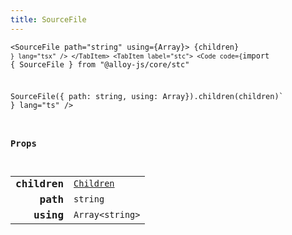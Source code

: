 ```yaml
---
title: SourceFile
---
```



<Tabs syncKey="component-style">
    <TabItem label="jsx">
        <Code code={`import { SourceFile } from "@alloy-js/core" 

<SourceFile path="string" using={Array<string>}>
    {children}
</SourceFile>`} lang="tsx" />
</TabItem>
<TabItem label="stc">
    <Code code={`import { SourceFile } from "@alloy-js/core/stc" 

SourceFile({ path: string, using: Array<string>}).children(children)` } lang="ts" />
</TabItem>
</Tabs>

### Props

<table>
  <tr>
    <td style="text-align: right;font-weight: bold;">children</td>
    <td>
      <Badge text="optional" variant="note" size="small" /> <code><a href="../../../core/types/children/">Children</a></code>
  
  
  
  
  </td>
  </tr>
  <tr>
    <td style="text-align: right;font-weight: bold;">path</td>
    <td>
       <code>string</code>
  
  
  
  
  </td>
  </tr>
  <tr>
    <td style="text-align: right;font-weight: bold;">using</td>
    <td>
      <Badge text="optional" variant="note" size="small" /> <code>Array&lt;string></code>
  
  
  
  
  </td>
  </tr>
</table>
